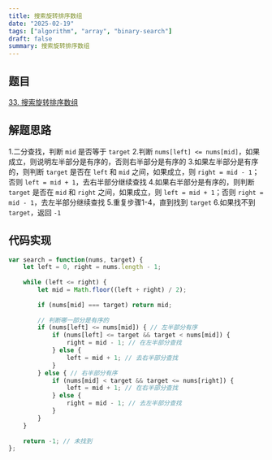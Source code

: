 ```yaml
---
title: 搜索旋转排序数组
date: "2025-02-19"
tags: ["algorithm", "array", "binary-search"]
draft: false
summary: 搜索旋转排序数组
---
```


## 题目

[33. 搜索旋转排序数组](https://leetcode.cn/problems/search-in-rotated-sorted-array/)

## 解题思路
1.二分查找，判断 `mid` 是否等于 `target`
2.判断 `nums[left] <= nums[mid]`，如果成立，则说明左半部分是有序的，否则右半部分是有序的
3.如果左半部分是有序的，则判断 `target` 是否在 `left` 和 `mid` 之间，如果成立，则 `right = mid - 1`；否则 `left = mid + 1`，去右半部分继续查找
4.如果右半部分是有序的，则判断 `target` 是否在 `mid` 和 `right` 之间，如果成立，则 `left = mid + 1`；否则 `right = mid - 1`，去左半部分继续查找
5.重复步骤1-4，直到找到 `target`
6.如果找不到 `target`，返回 `-1`



## 代码实现
```js
var search = function(nums, target) {
    let left = 0, right = nums.length - 1;
    
    while (left <= right) {
        let mid = Math.floor((left + right) / 2);
        
        if (nums[mid] === target) return mid;
        
        // 判断哪一部分是有序的
        if (nums[left] <= nums[mid]) { // 左半部分有序
            if (nums[left] <= target && target < nums[mid]) {
                right = mid - 1; // 在左半部分查找
            } else {
                left = mid + 1; // 去右半部分查找
            }
        } else { // 右半部分有序
            if (nums[mid] < target && target <= nums[right]) {
                left = mid + 1; // 在右半部分查找
            } else {
                right = mid - 1; // 去左半部分查找
            }
        }
    }
    
    return -1; // 未找到
};
```










